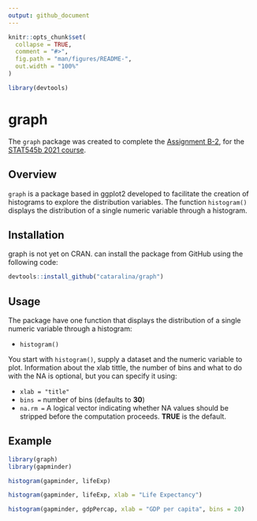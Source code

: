 ```yaml
---
output: github_document
---
```


<!-- README.md is generated from README.Rmd. Please edit that file -->

```r
knitr::opts_chunk$set(
  collapse = TRUE,
  comment = "#>",
  fig.path = "man/figures/README-",
  out.width = "100%"
)
```

```r
library(devtools)
```



# graph


The `graph` package was created to complete the [Assignment B-2](https://stat545.stat.ubc.ca/assignments/assignment-b2/), for the [STAT545b 2021 course](https://stat545.stat.ubc.ca/).


## Overview

`graph` is a package based in ggplot2 developed to facilitate the creation of histograms to explore the distribution variables. The function `histogram()` displays the distribution of a single numeric variable through a histogram.


## Installation

graph is not yet on CRAN. can install the package from GitHub using the following code:


```r
devtools::install_github("cataralina/graph")
```

## Usage

The package have one function that displays the distribution of a single numeric variable
through a histogram:

+ `histogram()`

You start with `histogram()`, supply a dataset and the numeric variable to plot. Information about the xlab tittle, the number of bins and what to do with the NA is optional, but you can specify it using:


+ `xlab = "title"`    
+ `bins =` number of bins (defaults to **30**)    
+ `na.rm =` A logical vector indicating whether NA values should be stripped before the computation proceeds. **TRUE** is the default.


## Example


```r
library(graph)
library(gapminder)
```

```r
histogram(gapminder, lifeExp)
```

```r
histogram(gapminder, lifeExp, xlab = "Life Expectancy")
```

```r
histogram(gapminder, gdpPercap, xlab = "GDP per capita", bins = 20)
```

